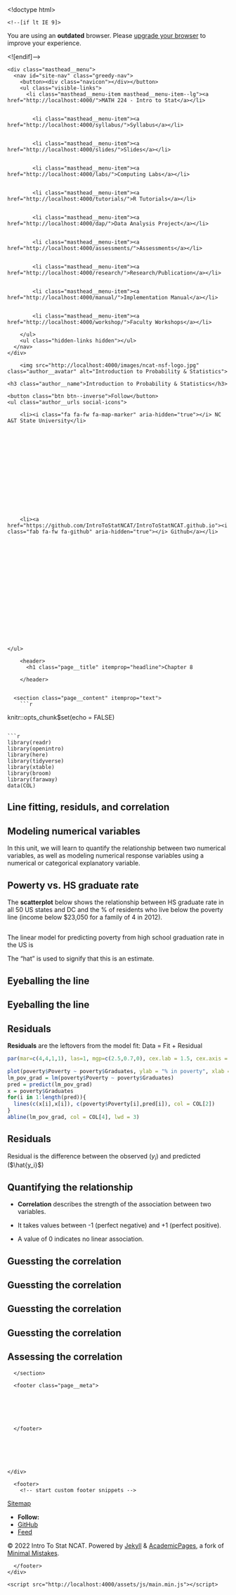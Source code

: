 

<!doctype html>
<html lang="en" class="no-js">
  <head>
    

<meta charset="utf-8">



<!-- begin SEO -->









<title>Chapter 8   MATH 224 - Intro to Stat</title>







<meta property="og:locale" content="en-US">
<meta property="og:site_name" content="MATH 224 - Intro to Stat">
<meta property="og:title" content="Chapter 8">


  <link rel="canonical" href="http://localhost:4000/files/Slides/Chapter%208/Section%208.1%20Line%20Fitting%20Residuals%20and%20Correlation/Section8.1-LineFittingResidualsAndCorrelation.rmd">
  <meta property="og:url" content="http://localhost:4000/files/Slides/Chapter%208/Section%208.1%20Line%20Fitting%20Residuals%20and%20Correlation/Section8.1-LineFittingResidualsAndCorrelation.rmd">







  

  












  <script type="application/ld+json">
    {
      "@context" : "http://schema.org",
      "@type" : "Person",
      "name" : "Intro To Stat NCAT",
      "url" : "http://localhost:4000",
      "sameAs" : null
    }
  </script>






<!-- end SEO -->


<link href="http://localhost:4000/feed.xml" type="application/atom+xml" rel="alternate" title="MATH 224 - Intro to Stat Feed">

<!-- http://t.co/dKP3o1e -->
<meta name="HandheldFriendly" content="True">
<meta name="MobileOptimized" content="320">
<meta name="viewport" content="width=device-width, initial-scale=1.0">

<script>
  document.documentElement.className = document.documentElement.className.replace(/\bno-js\b/g, '') + ' js ';
</script>

<!-- For all browsers -->
<link rel="stylesheet" href="http://localhost:4000/assets/css/main.css">

<meta http-equiv="cleartype" content="on">
    

<!-- start custom head snippets -->

<link rel="apple-touch-icon" sizes="57x57" href="http://localhost:4000/images/apple-touch-icon-57x57.png?v=M44lzPylqQ">
<link rel="apple-touch-icon" sizes="60x60" href="http://localhost:4000/images/apple-touch-icon-60x60.png?v=M44lzPylqQ">
<link rel="apple-touch-icon" sizes="72x72" href="http://localhost:4000/images/apple-touch-icon-72x72.png?v=M44lzPylqQ">
<link rel="apple-touch-icon" sizes="76x76" href="http://localhost:4000/images/apple-touch-icon-76x76.png?v=M44lzPylqQ">
<link rel="apple-touch-icon" sizes="114x114" href="http://localhost:4000/images/apple-touch-icon-114x114.png?v=M44lzPylqQ">
<link rel="apple-touch-icon" sizes="120x120" href="http://localhost:4000/images/apple-touch-icon-120x120.png?v=M44lzPylqQ">
<link rel="apple-touch-icon" sizes="144x144" href="http://localhost:4000/images/apple-touch-icon-144x144.png?v=M44lzPylqQ">
<link rel="apple-touch-icon" sizes="152x152" href="http://localhost:4000/images/apple-touch-icon-152x152.png?v=M44lzPylqQ">
<link rel="apple-touch-icon" sizes="180x180" href="http://localhost:4000/images/apple-touch-icon-180x180.png?v=M44lzPylqQ">
<link rel="icon" type="image/png" href="http://localhost:4000/images/favicon-32x32.png?v=M44lzPylqQ" sizes="32x32">
<link rel="icon" type="image/png" href="http://localhost:4000/images/android-chrome-192x192.png?v=M44lzPylqQ" sizes="192x192">
<link rel="icon" type="image/png" href="http://localhost:4000/images/favicon-96x96.png?v=M44lzPylqQ" sizes="96x96">
<link rel="icon" type="image/png" href="http://localhost:4000/images/favicon-16x16.png?v=M44lzPylqQ" sizes="16x16">
<link rel="manifest" href="http://localhost:4000/images/manifest.json?v=M44lzPylqQ">
<link rel="mask-icon" href="http://localhost:4000/images/safari-pinned-tab.svg?v=M44lzPylqQ" color="#000000">
<link rel="shortcut icon" href="/images/favicon.ico?v=M44lzPylqQ">
<meta name="msapplication-TileColor" content="#000000">
<meta name="msapplication-TileImage" content="http://localhost:4000/images/mstile-144x144.png?v=M44lzPylqQ">
<meta name="msapplication-config" content="http://localhost:4000/images/browserconfig.xml?v=M44lzPylqQ">
<meta name="theme-color" content="#ffffff">
<link rel="stylesheet" href="http://localhost:4000/assets/css/academicons.css"/>

<script type="text/x-mathjax-config"> MathJax.Hub.Config({ TeX: { equationNumbers: { autoNumber: "all" } } }); </script>
<script type="text/x-mathjax-config">
  MathJax.Hub.Config({
    tex2jax: {
      inlineMath: [ ['$','$'], ["\\(","\\)"] ],
      processEscapes: true
    }
  });
</script>
<script src='https://cdnjs.cloudflare.com/ajax/libs/mathjax/2.7.4/latest.js?config=TeX-MML-AM_CHTML' async></script>

<!-- end custom head snippets -->

  </head>

  <body>

    <!--[if lt IE 9]>
<div class="notice--danger align-center" style="margin: 0;">You are using an <strong>outdated</strong> browser. Please <a href="http://browsehappy.com/">upgrade your browser</a> to improve your experience.</div>
<![endif]-->
    

<div class="masthead">
  <div class="masthead__inner-wrap">
    <div class="masthead__menu">
      <nav id="site-nav" class="greedy-nav">
        <button><div class="navicon"></div></button>
        <ul class="visible-links">
          <li class="masthead__menu-item masthead__menu-item--lg"><a href="http://localhost:4000/">MATH 224 - Intro to Stat</a></li>
          
            
            <li class="masthead__menu-item"><a href="http://localhost:4000/syllabus/">Syllabus</a></li>
          
            
            <li class="masthead__menu-item"><a href="http://localhost:4000/slides/">Slides</a></li>
          
            
            <li class="masthead__menu-item"><a href="http://localhost:4000/labs/">Computing Labs</a></li>
          
            
            <li class="masthead__menu-item"><a href="http://localhost:4000/tutorials/">R Tutorials</a></li>
          
            
            <li class="masthead__menu-item"><a href="http://localhost:4000/dap/">Data Analysis Project</a></li>
          
            
            <li class="masthead__menu-item"><a href="http://localhost:4000/assessments/">Assessments</a></li>
          
            
            <li class="masthead__menu-item"><a href="http://localhost:4000/research/">Research/Publication</a></li>
          
            
            <li class="masthead__menu-item"><a href="http://localhost:4000/manual/">Implementation Manual</a></li>
          
            
            <li class="masthead__menu-item"><a href="http://localhost:4000/workshop/">Faculty Workshops</a></li>
          
        </ul>
        <ul class="hidden-links hidden"></ul>
      </nav>
    </div>
  </div>
</div>

    





<div id="main" role="main">
  


  <div class="sidebar sticky">
  



<div itemscope itemtype="http://schema.org/Person">

  <div class="author__avatar">
    
    	<img src="http://localhost:4000/images/ncat-nsf-logo.jpg" class="author__avatar" alt="Introduction to Probability & Statistics">
    
  </div>

  <div class="author__content">
    <h3 class="author__name">Introduction to Probability & Statistics</h3>
    
  </div>

  <div class="author__urls-wrapper">
    <button class="btn btn--inverse">Follow</button>
    <ul class="author__urls social-icons">
      
        <li><i class="fa fa-fw fa-map-marker" aria-hidden="true"></i> NC A&T State University</li>
      
      
      
      
      
       
      
      
      
      
      
      
      
      
      
        <li><a href="https://github.com/IntroToStatNCAT/IntroToStatNCAT.github.io"><i class="fab fa-fw fa-github" aria-hidden="true"></i> Github</a></li>
      
      
      
      
      
      
      
      
      
      
      
      
      
      
      
      
      
      
    </ul>
  </div>
</div>

  
  </div>


  <article class="page" itemscope itemtype="http://schema.org/CreativeWork">
    <meta itemprop="headline" content="Chapter 8">
    
    
    

    <div class="page__inner-wrap">
      
        <header>
          <h1 class="page__title" itemprop="headline">Chapter 8
</h1>
          
        
        
        
        
             
        
    
        </header>
      

      <section class="page__content" itemprop="text">
        ```r
knitr::opts_chunk$set(echo = FALSE)
```

```r
library(readr)
library(openintro)
library(here)
library(tidyverse)
library(xtable)
library(broom)
library(faraway)
data(COL)
```

# Line fitting, residuls, and correlation

## Modeling numerical variables

In this unit, we will learn to quantify the relationship between two numerical variables, as well as modeling numerical response variables using a numerical or categorical explanatory variable.

## Powerty vs. HS graduate rate

The **scatterplot** below shows the relationship between HS graduate rate in all 50 US states and DC and the % of residents who live below the poverty line (income below \$23,050 for a family of 4 in 2012).

\begin{columns}

\begin{column}{0.5\textwidth}
```r
poverty = read.table("dataset/poverty.txt", header = T, sep = "\t")

par(mar=c(4,4,1,1), las=1, mgp=c(2.5,0.7,0), cex.lab = 2, cex.axis = 2)
plot(poverty$Poverty ~ poverty$Graduates, ylab = "% in poverty", xlab = "% HS grad", pch=19, col=COL[1,2])

```
\end{column}

\begin{column}{0.45\textwidth}

\alert{Response variable?}

\pause

\% in poverty

\pause

\alert{Explanatory variable?}

\pause

\% HS grad

\pause

\alert{Relationship?}

\pause

Linear, negative, moderately strong

\end{column}

\end{columns}

##

The linear model for predicting poverty from high school graduation rate in the US is

\centering{$\hat{\text{poverty}} = 64.78-0.62 \times HS_{grad}$}

\raggedright The "hat" is used to signify that this is an estimate.

##

\alert{The high school graduate rate in Georgia is 85.1\%. What poverty level does the model predict for this state?}

\pause

\centering{$64.78-0.62 \times 85.1 = 12.018$}

## Eyeballing the line

\begin{columns}

\begin{column}{0.35\textwidth}

\alert{Which of the following appears to be the line that best fits the linear relationship between \% in poverty and \% HS grad? Choose one}

\end{column}

\begin{column}{0.6\textwidth}

```r
par(mar=c(4,4,1,1), las=1, mgp=c(2.5,0.7,0), cex.lab = 1.5, cex.axis = 1.5)

plot(poverty$Poverty ~ poverty$Graduates, ylab = "% in poverty", xlab = "% HS grad", pch=19, col=COL[1,2])
abline(lm(poverty$Poverty ~ poverty$Graduates), col = COL[4], lwd = 3, lty = 1)

y1 = lm(poverty$Poverty ~ poverty$Graduates)$coefficients[1] + 2 + (1.1 * lm(poverty$Poverty ~ poverty$Graduates)$coefficients[2]) * poverty$Graduates
abline(lm(y1 ~ poverty$Graduates), lwd = 3, col = COL[2], lty = 2)

abline(h = 14, lwd = 3, col = COL[5], lty = 3)

y2 = 114 - (12/10) * seq(70,100,1)
abline(lm(y2 ~ seq(70,100,1)), lwd = 3, col = COL[3], lty = 4)

legend("topright", inset = 0.05, c("(a)","(b)","(c)", "(d)"), 
       col = c(COL[4],COL[2],COL[5],COL[3]), lwd = 3, lty = c(1,2,3,4))
```

\end{column}

\end{columns}

## Eyeballing the line

\begin{columns}

\begin{column}{0.35\textwidth}

\alert{Which of the following appears to be the line that best fits the linear relationship between \% in poverty and \% HS grad? Choose one}

\textcolor{blue}{Answer:} \textcolor{blue}{(a) Solid Red Line}

\end{column}

\begin{column}{0.6\textwidth}

```r
par(mar=c(4,4,1,1), las=1, mgp=c(2.5,0.7,0), cex.lab = 1.5, cex.axis = 1.5)

plot(poverty$Poverty ~ poverty$Graduates, ylab = "% in poverty", xlab = "% HS grad", pch=19, col=COL[1,2])
abline(lm(poverty$Poverty ~ poverty$Graduates), col = COL[4], lwd = 3, lty = 1)

y1 = lm(poverty$Poverty ~ poverty$Graduates)$coefficients[1] + 2 + (1.1 * lm(poverty$Poverty ~ poverty$Graduates)$coefficients[2]) * poverty$Graduates
abline(lm(y1 ~ poverty$Graduates), lwd = 3, col = COL[2], lty = 2)

abline(h = 14, lwd = 3, col = COL[5], lty = 3)

y2 = 114 - (12/10) * seq(70,100,1)
abline(lm(y2 ~ seq(70,100,1)), lwd = 3, col = COL[3], lty = 4)

legend("topright", inset = 0.05, c("(a)","(b)","(c)", "(d)"), 
       col = c(COL[4],COL[2],COL[5],COL[3]), lwd = 3, lty = c(1,2,3,4))
```

\end{column}

\end{columns}

## Residuals

**Residuals** are the leftovers from the model fit: Data = Fit + Residual

```r
par(mar=c(4,4,1,1), las=1, mgp=c(2.5,0.7,0), cex.lab = 1.5, cex.axis = 1.5)

plot(poverty$Poverty ~ poverty$Graduates, ylab = "% in poverty", xlab = "% HS grad", pch=19, col=COL[1,2], cex.lab = 2, cex.axis = 2)
lm_pov_grad = lm(poverty$Poverty ~ poverty$Graduates)
pred = predict(lm_pov_grad)
x = poverty$Graduates
for(i in 1:length(pred)){
  lines(c(x[i],x[i]), c(poverty$Poverty[i],pred[i]), col = COL[2])
}
abline(lm_pov_grad, col = COL[4], lwd = 3)
```

## Residuals

Residual is the difference between the observed ($y_i$) and predicted ($\hat{y_i}$)

\centering{$e_i = y_i - \hat{y_i}$}

\begin{columns}

\begin{column}{0.5\textwidth}
```r
par(mar=c(4,4,1,1), las=1, mgp=c(2.5,0.7,0), cex.lab = 1.5, cex.axis = 1.5)

plot(poverty$Poverty ~ poverty$Graduates, ylab = "% in poverty", xlab = "% HS grad", pch=19, col=COL[1,2], cex.axis = 2, cex.lab = 2)
lm_pov_grad = lm(poverty$Poverty ~ poverty$Graduates)

pred = predict(lm_pov_grad)
x = poverty$Graduates

for(i in c(9,40)){
  lines(c(x[i],x[i]), c(poverty$Poverty[i],pred[i]), col = COL[2])
  text(x[i]+0.5, poverty$Poverty[i], "y", cex = 1.5, col = "blue")
  text(x[i]+1.2, mean(c(poverty$Poverty[i],pred[i])), as.character(round(poverty$Poverty[i] - pred[i],2)), cex = 3, col = "orange")
  text(x[i]-0.5, pred[i], expression(hat(y)), cex = 2, col = COL[4])
}
text(x[9], poverty$Poverty[9] + 0.5, "DC", col = COL[2],cex = 1.8)
text(x[40], poverty$Poverty[40] - 0.5, "RI", col = COL[2],cex = 1.8)

abline(lm_pov_grad, col = COL[4], lwd = 3)
```
\end{column}

\begin{column}{0.45\textwidth}

\pause

\begin{itemize}

\item \% living in poverty in DC is 5.44\% more than predicted.

\pause

\item \% living in poverty in RI is 4.16\% less than predicted.

\end{itemize}

\end{column}

\end{columns}

## Quantifying the relationship

- **Correlation** describes the strength of the \underline{linear} association between two variables.

\pause

- It takes values between -1 (perfect negative) and +1 (perfect positive).

\pause

- A value of 0 indicates no linear association.

## Guessting the correlation

\alert{Which of the following is the best guess for the correlation between \% in poverty and \% HS grad?}

\begin{columns}

\begin{column}{0.3\textwidth}

A) 0.6

B) -0.75

C) -0.1

D) 0.02

C) -1.5

\end{column}

\begin{column}{0.65\textwidth}

```r
par(mar=c(4,4,1,1), las=1, mgp=c(2.5,0.7,0), cex.lab = 2, cex.axis = 2)
plot(poverty$Poverty ~ poverty$Graduates, ylab = "% in poverty", xlab = "% HS grad", pch=19, col=COL[1,2])
lm_pov_grad = lm(poverty$Poverty ~ poverty$Graduates)
abline(lm_pov_grad, col = COL[4], lwd = 3)
```

\end{column}

\end{columns}

## Guessting the correlation

\alert{Which of the following is the best guess for the correlation between \% in poverty and \% HS grad?}

\begin{columns}

\begin{column}{0.3\textwidth}

A) 0.6

B) \textcolor{red}{-0.75}

C) -0.1

D) 0.02

C) -1.5

\end{column}

\begin{column}{0.65\textwidth}

```r
par(mar=c(4,4,1,1), las=1, mgp=c(2.5,0.7,0), cex.lab = 2, cex.axis = 2)
plot(poverty$Poverty ~ poverty$Graduates, ylab = "% in poverty", xlab = "% HS grad", pch=19, col=COL[1,2])
lm_pov_grad = lm(poverty$Poverty ~ poverty$Graduates)
abline(lm_pov_grad, col = COL[4], lwd = 3)
```

\end{column}

\end{columns}


## Guessting the correlation

\alert{Which of the following is the best guess for the correlation between \% in poverty and \% female householder, no husband present?}

\begin{columns}

\begin{column}{0.3\textwidth}

A) 0.1

B) -0.6

C) -0.4

D) 0.9

C) 0.5

\end{column}

\begin{column}{0.65\textwidth}

```r
par(mar=c(4,4,1,1), las=1, mgp=c(2.5,0.7,0), cex.lab = 2, cex.axis = 2)
plot(poverty$Poverty ~ poverty$PercentFemaleHouseholderNoHusbandPresent, ylab = "% in poverty", xlab = "% female householder, no husband present", pch=19, col=COL[1,2])

```

\end{column}

\end{columns}

## Guessting the correlation

\alert{Which of the following is the best guess for the correlation between \% in poverty and \% female householder, no husband present?}

\begin{columns}

\begin{column}{0.3\textwidth}

A) 0.1

B) -0.6

C) -0.4

D) 0.9

C) \textcolor{red}{0.5}

\end{column}

\begin{column}{0.65\textwidth}

```r
par(mar=c(4,4,1,1), las=1, mgp=c(2.5,0.7,0), cex.lab = 2, cex.axis = 2)
plot(poverty$Poverty ~ poverty$PercentFemaleHouseholderNoHusbandPresent, ylab = "% in poverty", xlab = "% female householder, no husband present", pch=19, col=COL[1,2])

```

\end{column}

\end{columns}

## Assessing the correlation

\alert{Which of the following has the strongest correlation, i.e. correlation coeeficient closest to +1 or -1?}

\begin{columns}

\begin{column}{0.65\textwidth}

```r
set.seed(179)

# 4 scatterplots

x = seq(0,10,0.1)
yNonLin = (x-3)^2 - 4 + rnorm(length(x), mean = 0, sd = 1)
yPosLinStrong = 3*x + 10 + rnorm(length(x), mean = 0, sd = 2)
yPosLinWeak = 3*x + 10 + rnorm(length(x), mean = 0, sd = 20)
yNegLinWeak = -3*x + 10 + rnorm(length(x), mean = 0, sd = 5)

par(mar=c(2,1,1,1), las=1, mgp=c(0.5,0.7,0), mfrow = c(2,2), cex.lab = 2, cex.axis = 2)

plot(yNonLin ~ x, ylab = "", xlab = "(a)", pch=19, col=COL[1,2], axes = FALSE)
box()

plot(yPosLinStrong ~ x, ylab = "", xlab = "(b)", pch=19, col=COL[1,2], axes = FALSE)
box()

plot(yPosLinWeak ~ x, ylab = "", xlab = "(c)", pch=19, col=COL[1,2], axes = FALSE)
box()

plot(yNegLinWeak ~ x, ylab = "", xlab = "(d)", pch=19, col=COL[1,2], axes = FALSE)
box()
```

\end{column}

\begin{column}{0.3\textwidth}

\pause

\alert{(b) \rightarrow correlation means \underline{linear} association}

\end{column}

\end{columns}

        
      </section>

      <footer class="page__meta">
        
        




      </footer>

      

      


    </div>

    
  </article>

  
  
</div>


    <div class="page__footer">
      <footer>
        <!-- start custom footer snippets -->
<a href="/sitemap/">Sitemap</a>
<!-- end custom footer snippets -->

        

<div class="page__footer-follow">
  <ul class="social-icons">
    
      <li><strong>Follow:</strong></li>
    
    
    
    
      <li><a href="http://github.com/IntroToStatNCAT/IntroToStatNCAT.github.io"><i class="fab fa-github" aria-hidden="true"></i> GitHub</a></li>
    
    
    <li><a href="http://localhost:4000/feed.xml"><i class="fa fa-fw fa-rss-square" aria-hidden="true"></i> Feed</a></li>
  </ul>
</div>

<div class="page__footer-copyright">&copy; 2022 Intro To Stat NCAT. Powered by <a href="http://jekyllrb.com" rel="nofollow">Jekyll</a> &amp; <a href="https://github.com/academicpages/academicpages.github.io">AcademicPages</a>, a fork of <a href="https://mademistakes.com/work/minimal-mistakes-jekyll-theme/" rel="nofollow">Minimal Mistakes</a>.</div>

      </footer>
    </div>

    <script src="http://localhost:4000/assets/js/main.min.js"></script>




  <script>
  (function(i,s,o,g,r,a,m){i['GoogleAnalyticsObject']=r;i[r]=i[r]||function(){
  (i[r].q=i[r].q||[]).push(arguments)},i[r].l=1*new Date();a=s.createElement(o),
  m=s.getElementsByTagName(o)[0];a.async=1;a.src=g;m.parentNode.insertBefore(a,m)
  })(window,document,'script','//www.google-analytics.com/analytics.js','ga');

  ga('create', '', 'auto');
  ga('send', 'pageview');
</script>






  </body>
</html>


